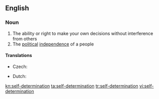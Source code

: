 ==English==

===Noun===
{{wikipedia}}
{{en-noun|sg=[[self]]-[[determination]]|-}}

# The ability or right to make your own decisions without interference from others
# The [[political]] [[independence]] of a people

====Translations====
{{trans-top|political independence of a people}}
* Czech: {{t-|cs|sebeurčení|n}}
{{trans-mid}}
* Dutch: {{t-|nl|zelfbeschikking|f}}
{{trans-bottom}}

[[kn:self-determination]]
[[ta:self-determination]]
[[tr:self-determination]]
[[vi:self-determination]]